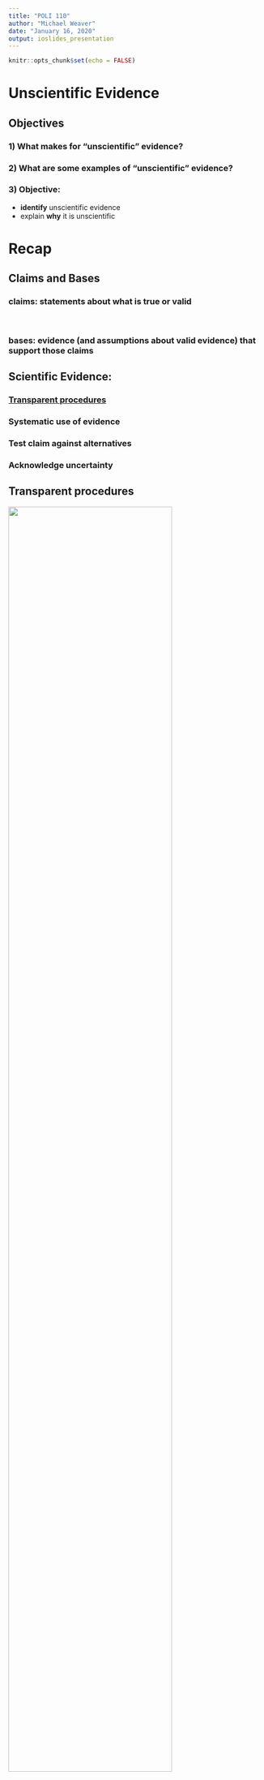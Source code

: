 ```yaml
---
title: "POLI 110"
author: "Michael Weaver"
date: "January 16, 2020"
output: ioslides_presentation
---
```


```r
knitr::opts_chunk$set(echo = FALSE)
```

# Unscientific Evidence



## Objectives

### 1) What makes for "unscientific" evidence?

### 2) What are some examples of "unscientific" evidence?

### 3) **Objective**:

- **identify** unscientific evidence
- explain **why** it is unscientific

# Recap

## Claims and Bases

### **claims**: statements about what is true or valid

<br>

### **bases**: evidence (and assumptions about valid evidence) that support those claims

## Scientific Evidence:

### <u>**Transparent procedures**</u>

### **Systematic use of evidence**

### **Test claim against alternatives**

### **Acknowledge uncertainty**

## **Transparent procedures**

<img src="./lacour_17.png" width = 80%>

## **Transparent procedures**

<img src="./bk_1.png" width = 100%>

# Unscientific Evidence

# {.centered}

<img src="./tolstoi.png" width = 100%>

## Paraphrasing Tolstoi

### **All [instances of scientific evidence] is alike; each [instance of unscientific evidence] is [unscientific] in its own way.**

## Paraphrasing Tolstoi

Despite an infinite number of topics for research:

- **Scientific** evidence shares similarities in how it adheres to the four attributes.
- **Unscientific** evidence can fail to meet four criteria in many **different** ways.

# {.centered}

[click here](https://video.foxnews.com/v/6051098424001#sp=show-clips)

## Stop and think:

1) **What is the guest's argument (claim)?**

2) **What is the primary evidence she offers to support it?**

3) **How does this evidence fail to meet the attributes (of scientific evidence)?**

#

## Unscientific Evidence: Personal experience

Evidence that appeals to **personal experience**:

> A claim based on one's own personal (nonsystematic) observation or one's own reaction to an observation

### Examples

"No one I knew voted for ____, so they must have cheated to win."

## Unscientific Evidence: Personal experience

### Personal experience can be misleading:

- We **generalize too quickly** from a small number of cases (<strike>acknowledge uncertainty</strike>)

- Our exposure to the world may be **skewed** (<strike>systematic use of evidence</strike>)

- We **observe** the world **selectively** (<strike>consider alternatives</strike>; <strike>systematic use of evidence</strike>)

## Personal experience: Generalize too quickly

### Claim
"I have a gluten intolerance". 

### Evidence

"I had [some product] a few times and each time I felt sick to my stomach afterwards."

## Personal experience: Skewed Exposure

### Claim

"Illegal immigrants are criminals."

### Evidence

"In news stories I see, most of the criminals are illegal immigrants."

## Selective Perception

### Claim

"Large, public places like mass transit are more dangerous than driving."

### Evidence 

"Remember all those terrorist attacks or mass shootings in public places and public transit?"

# {.centered}

<iframe width="560" height="315" src="https://www.youtube.com/embed/aASfk-ii0BM" frameborder="0" allow="accelerometer; autoplay; encrypted-media; gyroscope; picture-in-picture" allowfullscreen></iframe>

## Stop and think:

1) **What is his main argument (claim)?**

2) **What is the primary evidence he offers to support it?**

3) **How does this evidence fail to meet the four attributes (of science)?**

#

## What kind of claim is that?

### Appeal to common sense

## Evidence from common sense:

- argue that a **claim is true** because it is something "**everyone knows**" or "**just makes sense**"

## Unscientific Evidence: Common Sense

### Problems with common sense

- Often based on **analogy** emphasizing **superficial similarities** between **very different situations** (<strike>systematic use of evidence</strike>)

- Often common sense reasons **against** the claim (<strike>consider alternatives</strike>)

## False analogies

### Claim: 

In 2003:

> "US military invasion in Iraq will bring peace, democracy, and economic growth to the country."

### Evidence?:

> "US invasion of Germany (1945) brough end to war, removal of Nazis, democracy, and a growing economy."


## Opposite claims possible

### Claim 

<img src="https://thefederalist.com/wp-content/uploads/2015/02/Guns-Dont-Kill-People.jpg">

## Opposite claims possible

### Counterclaim

<img src="https://i.imgur.com/iwUVWp4.jpg">


# {.centered}

<blockquote class="twitter-tweet"><p lang="en" dir="ltr">White House senior advisor doubles down on voter fraud claims: “Voter fraud is a serious problem in this country” <a href="https://t.co/DC6lVPQznz">pic.twitter.com/DC6lVPQznz</a></p>&mdash; ABC News (@ABC) <a href="https://twitter.com/ABC/status/830787890309369856?ref_src=twsrc%5Etfw">February 12, 2017</a></blockquote> <script async src="https://platform.twitter.com/widgets.js" charset="utf-8"></script>

## Stop and think:

1) **What is Miller's main argument (claim)?**

2) **What is the primary evidence he offers to support it?**

3) **How does this evidence fail to meet the four attributes (of science)?**

#

## What kind of claim is that?

### Appeal to authority

<br>

Arguing that claim is true **because** a person **with authority** says it is true.

## Problems with authority

1. Experts may be wrong/expertise irrelevant (<strike>Transparent Procedures</strike>)
2. Experts may have an agenda (<strike>Transparent Procedures</strike>)
3. We can "cherry pick" supportive experts (<strike>systematic use of evidence</strike>)
4. Experts can disagree (<strike>acknowledge uncertainty</strike>)

## Expertise wrong/irrelevant

### Claim: 

> As far as the cyber, I agree to parts of what Secretary Clinton said. We should be better than anybody else, and perhaps we're not. I don't think anybody knows it was Russia that broke into the DNC. I mean, it could be Russia, but it could also be China. It could also be lots of other people. ... So we have to get very, very tough on cyber and cyber warfare. It is — it is a huge problem. ... The security aspect of cyber is very, very tough. And maybe it's hardly doable.

- Donald Trump

### Evidence:

> I have a son. He's 10 years old. He has computers. He is so good with these computers, it's unbelievable.

## Experts are motivated

### Claim:

> "You should take this brand-name statin, X, to reduce your cholesterol." 

### Evidence

> "I am a doctor."

>- Undisclosed: I receive free meals from the manufacturer of drug X.

## Cherry picking experts

### Claim:

> Removing restrictions on gun ownership stops crime.

### Evidence

> National Association of Chiefs of Police surveyed 20,000 sheriffs and chiefs of police, and found that vast majority agreed that "armed citizens help law enforcement reduce violent criminal activity".

>- This ignores police chiefs who publicly call for gun restrictions

## Proliferating authorities

**What do we do when some experts say one thing, and others say another?**

- Without features of scientific evidence, we can choose any expert we want.

>- Consider debates about climate change: people cite competing surveys of experts

## **claim** {.centered}

### **You should drink less coffee.**

# {.centered}

<img src='./study_1.png' width = 100%>
<img src='./study_2.png' width = 100%>
<img src='./study_3.png' width = 100%>

# Do you believe this?

## Experts

### Beware: 

- The basis of authority is often "science"/"researchers"/"studies"
- This changes science into a kind **magic**

## Transparency

<img src='./Medical_studies-05.0.jpg' width=80%>

## Worst case scenario:

### [Studies Show That You Should Come Into This Room Right Over Here, And That You Should Come Alone](https://the-toast.net/2015/06/24/studies-show-that-you-should-come-into-this-room-right-over-here-and-that-you-should-come-alone/)

# Conclusion:

## Conclusion:

1. **Many ways for claims to be unscientific**
2. **Comes down to not meeting four attributes of scientific evidence**
3. **You can recognize when this happens**
4. **Even appeals "scientists" may be unscientific**
